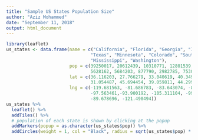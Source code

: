 ---
title: "Sample US States Population Size"
author: "Aziz Mohammed"
date: "September 11, 2018"
output: html_document
---

```{r setup, echo=FALSE}
library(leaflet)
us_states <- data.frame(name = c("California", "Florida", "Georgia", "Illinois", "New York",
                                "Texas", "Minnesota", "Colorado", "South Dakota",
                                "Mississippi", "Washington"),
                        pop = c(39250017, 20612439, 10310771, 12801539, 19745289, 27862596,
                                5628162, 5684203, 877790, 2982785, 7530552),
                        lat = c(36.116203, 27.766279, 33.040619, 40.349457, 42.165726, 
                                31.054487, 45.694454, 39.059811, 44.299782, 32.741646, 47.400902),
                        lng = c(-119.681563, -81.686783, -83.643074, -88.986137, -74.948052,
                                -97.563461,-93.900192, -105.311104, -99.438828,
                                -89.678696, -121.490494))
us_states %>%
  leaflet() %>%
  addTiles() %>%
  # population of each state is shown by clicking at the popup
  addMarkers(popup = as.character(us_states$pop)) %>% 
  addCircles(weight = 1, col = "Black", radius = sqrt(us_states$pop) * 70)
  
```

